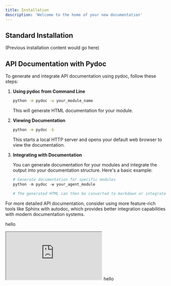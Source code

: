 ```yaml
---
title: Installation
description: 'Welcome to the home of your new documentation'
---
```


## Standard Installation

(Previous installation content would go here)

## API Documentation with Pydoc

To generate and integrate API documentation using pydoc, follow these steps:

1. **Using pydoc from Command Line**
   ```bash
   python -m pydoc -w your_module_name
   ```
   This will generate HTML documentation for your module.

2. **Viewing Documentation**
   ```bash
   python -m pydoc -b
   ```
   This starts a local HTTP server and opens your default web browser to view the documentation.

3. **Integrating with Documentation**
   
   You can generate documentation for your modules and integrate the output into your documentation structure. Here's a basic example:
   ```python
   # Generate documentation for specific modules
   python -m pydoc -w your_agent_module
   
   # The generated HTML can then be converted to markdown or integrated directly
   ```

For more detailed API documentation, consider using more feature-rich tools like Sphinx with autodoc, which provides better integration capabilities with modern documentation systems.



hello
<iframe src="https://www.youtube.com/embed/4KzFe50RQkQ"> </iframe>
hello